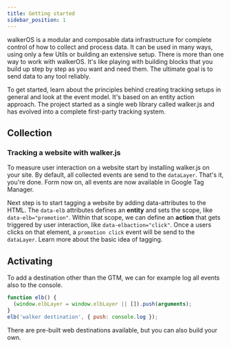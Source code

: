 ```yaml
---
title: Getting started
sidebar_position: 1
---
```



walkerOS is a modular and composable data infrastructure for complete control
of&nbsp;<Link to="/docs/walkeros/event-model">how to collect</Link> and process
data. It can be used in many ways, using only a
few&nbsp;<Link to="/docs/utils/">Utils</Link> or building
an&nbsp;<Link to="/docs/#complete-infrastructure">extensive setup</Link>. There
is more than one way to work with walkerOS. It's like playing with building
blocks that you build up step by step as you want and need them. The ultimate
goal is to send data to any tool reliably.

To get started, learn about the principles behind creating tracking setups in
general and look at the&nbsp;<Link to="/docs/walkeros/event-model">event
model</Link>. It's based on
an&nbsp;<Link to="/docs/walkeros/event-model#entity-action-approach">entity
action</Link> approach. The project started as a single web library
called&nbsp;<Link to="/docs/clients/walkerjs/">walker.js</Link> and has evolved
into a complete first-party tracking system.

## Collection

### Tracking a website with walker.js

To measure user interaction on a website start by installing walker.js on your
site. By default, all collected events are send to the `dataLayer`. That's it,
you're done. Form now on, all events are now available in Google Tag Manager.

Next step is to
start&nbsp;<Link to="/docs/clients/walkerjs/tagging/">tagging</Link> a website
by adding data-attributes to the HTML. The `data-elb` attributes defines an
**entity** and sets the scope, like `data-elb="promotion"`. Within that scope,
we can define an **action** that gets triggered by user interaction, like
`data-elbaction="click"`. Once a users clicks on that element, a
`promotion click` event will be send to the `dataLayer`. Learn more about
the&nbsp;<Link to="/docs/clients/walkerjs/#basic-idea">basic idea</Link> of
tagging.

## Activating

To&nbsp;<Link to="/docs/clients/walkerjs/commands#destinations">add a
destination</Link> other than the GTM, we can for example log all events also to
the console.

```js
function elb() {
  (window.elbLayer = window.elbLayer || []).push(arguments);
}
elb('walker destination', { push: console.log });
```

There are&nbsp;<Link to="/docs/destinations/web/">pre-built web
destinations</Link> available, but you can
also&nbsp;<Link to="/docs/destinations/web/#create-your-own">build your
own</Link>.
